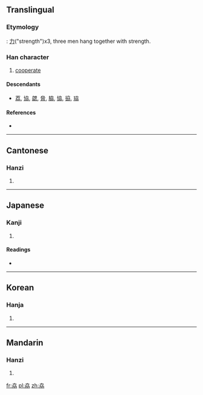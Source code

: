 ==Translingual==

===Etymology===
{{liushu|ic}}: [[力]]("strength")x3, three men hang together with strength.

===Han character===
{{Han char|rn=19|rad=力|as=04|sn=6|four=4742<sub>7</sub>|canj=大尸大尸尸 (KSKSS)|ids=⿱[[力]]⿰力力}}

# [[cooperate]]

====Descendants====
* [[荔]], [[協]], [[勰]], [[脅]], [[脇]], [[恊]], [[拹]], [[珕]]

====References====
* {{Han ref|kx=0146.220|dkj=02307|dj=0330.110|hdz=10367.110|uh=52A6|ud=21158|bh=C9C0|bd=51648}}

----

==Cantonese==

===Hanzi===
{{yue-hanzi|jyut=[[hip3]], [[hip6]]|y=hip3, hip6}}

# {{defn|lang=yue|sort=力04}}

----

==Japanese==

===Kanji===
{{ja-kanji|grade=|rs=力04}}

# {{defn|lang=ja|sort=力04}}

====Readings====
* {{ja-readings|on=[[きょう]] (kyō), [[ぎょう]] (gyō), [[りょう]] (ryō)|kun=[[にわか]] (niwaka), [[がととのう]] (gatotonou)}}

----

==Korean==

===Hanja===
{{ko-hanja|hangeul=협|rv=hyeop|mr=hyŏp}}

# {{defn|lang=ko|sort=力04}}

----

==Mandarin==

===Hanzi===
{{cmn-hanzi|pin=[[xié]] ([[xie2]])|wg=hsieh<sup>2</sup>}}

# {{defn|lang=cmn|sort=力04}}

[[fr:劦]]
[[pl:劦]]
[[zh:劦]]